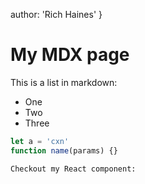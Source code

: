   author: 'Rich Haines'
}

# My MDX page

This is a list in markdown:

- One
- Two
- Three

```javascript
let a = 'cxn'
function name(params) {}
```

`Checkout my React component:`

